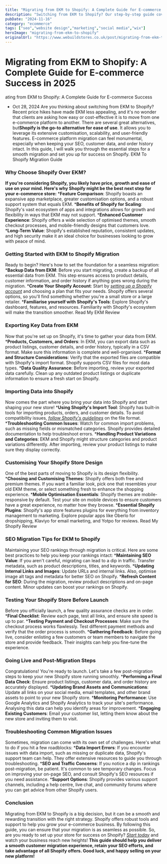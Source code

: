 ```yaml
---
title: "Migrating from EKM to Shopify: A Complete Guide for E-commerce Success in 2025"
description: "Switching from EKM to Shopify? Our step-by-step guide covers everything you need to know for a smooth migration, from data transfer to SEO tips."
pubDate: "2024-11-16"
category: "ecommerce"
tags: ["seo","website design","marketing","social media","wix"]
heroImage: "migrating-from-ekm-to-shopify"
originalUrl: "https://www.webuildstores.co.uk/post/migrating-from-ekm-to-shopify"
---
```



# Migrating from EKM to Shopify: A Complete Guide for E-commerce Success in 2025

<BlogHeroImage src={heroImage} alt="Migrating from EKM to Shopify: A Complete Guide for E-commerce Success in 2025" />

ating from EKM to Shopify: A Complete Guide for E-commerce Success
 * Oct 28, 2024
Are you thinking about switching from EKM to Shopify? Recent price hikes have made EKM less appealing, and it's no wonder that clients are asking how easy or cost-effective it is to move from one e-commerce platform to another.
There are several great alternatives, but**Shopify is the go-to alternative for ease of use**. It allows you to leverage its extensive customisation, scalability, and user-friendly features.
E-commerce platform migration can feel monumental, especially when keeping your SEO, customer data, and order history intact. In this guide, I will walk you through the essential steps for a smooth migration and set you up for success on Shopify.
EKM To Shopify Migration Guide
### Why Choose Shopify Over EKM?

**If you're considering Shopify, you likely have price, growth and ease of use on your mind. Here's why Shopify might be the best next step for your e-commerce store:**
 ***Feature Comparison**: Shopify boasts an expansive app marketplace, greater customisation options, and a robust support system that equals EKM.
 ***Benefits of Shopify for Scaling**: Shopify's vast ecosystem of apps and integrations allows for growth and flexibility in ways that EKM may not support.
 ***Enhanced Customer Experience**: Shopify offers a wide selection of optimised themes, smooth checkout processes, and mobile-friendly designs that customers love.
 ***Long-Term Value**: Shopify's established reputation, consistent updates, and high security make it an ideal choice for businesses looking to grow with peace of mind.
### Getting Started with EKM to Shopify Migration
Ready to begin? Here's how to set the foundation for a seamless migration:
 ***Backup Data from EKM**: Before you start migrating, create a backup of all essential data from EKM. This step ensures access to product details, customer information, and order history if anything goes wrong during the migration.
 ***Create Your Shopify Account**: Start by [_setting up a Shopify account_](https://www.shopify.com/?ref=storebuilder-limited) and choosing a plan that fits your needs. Shopify offers several options, so you'll find something whether you're a small store or a large retailer.
 ***Familiarise yourself with Shopify's Tools**: Explore Shopify's dashboard, features, and resources. Familiarity with Shopify's ecosystem will make the transition smoother.
[](https://www.webuildstores.co.uk/ekm-review)
Read My EKM Review
### Exporting Key Data from EKM
Now that you're set up on Shopify, it's time to gather your data from EKM.
 ***Products, Customers, and Orders**: In EKM, you can export data such as product listings, customer details, and order history, typically in a CSV format. Make sure this information is complete and well-organised.
 ***Format and Structure Considerations**: Verify that the exported files are compatible with Shopify's import format. Shopify supports CSV files for most data types.
 ***Data Quality Assurance**: Before importing, review your exported data carefully. Clean up any outdated product listings or duplicate information to ensure a fresh start on Shopify.
### Importing Data into Shopify
Now comes the part where you bring your data into Shopify and start shaping your new store!
 ***Using Shopify's Import Tool**: Shopify has built-in tools for importing products, orders, and customer details. To avoid compatibility issues, [_follow Shopify's guidelines_](https://help.shopify.com/en/manual/migrating-to-shopify) on the file format.
 ***Troubleshooting Common Issues**: Watch for common import problems, such as missing fields or mismatched categories. Shopify provides detailed documentation to help troubleshoot errors.
 ***Handling Product Variations and Categories**: EKM and Shopify might structure categories and product variations differently. After importing, review your product listings to make sure they display correctly.
### Customising Your Shopify Store Design
One of the best parts of moving to Shopify is its design flexibility.
 ***Choosing and Customising Themes**: Shopify offers both free and premium themes. If you want a familiar look, pick one that resembles your old EKM theme, or select something fresh to enhance the shopping experience.
 ***Mobile Optimisation Essentials**: Shopify themes are mobile-responsive by default. Test your site on mobile devices to ensure customers have a great experience, no matter how they browse.
 ***Essential Shopify Plugins**: Shopify's app store features plugins for everything from inventory management to marketing. Explore popular apps like Oberlo for dropshipping, Klaviyo for email marketing, and Yotpo for reviews.
[](https://www.webuildstores.co.uk/shopify-review)
Read My Shopify Review
### SEO Migration Tips for EKM to Shopify
Maintaining your SEO rankings through migration is critical. Here are some best practices to help you keep your rankings intact:
 ***Maintaining SEO Value**: If you aren't careful, migrating can lead to a dip in traffic. Transfer metadata, such as product descriptions, titles, and keywords.
 ***Updating Internal Links and Images**: Update URLs and internal links. Also, optimise image alt tags and metadata for better SEO on Shopify.
 ***Refresh Content for SEO**: During the migration, review product descriptions and on-page content. Minor updates can boost your rankings on Shopify.
### Testing Your Shopify Store Before Launch
Before you officially launch, a few quality assurance checks are in order.
 ***Final Checklist**: Review each page, test all links, and ensure site speed is up to par.
 ***Testing Payment and Checkout Processes**: Make sure the checkout process works flawlessly. Test different payment methods and verify that the order process is smooth.
 ***Gathering Feedback**: Before going live, consider enlisting a few customers or team members to navigate the store and provide feedback. Their insights can help you fine-tune the experience.
### Going Live and Post-Migration Steps
Congratulations! You're ready to launch. Let's take a few post-migration steps to keep your new Shopify store running smoothly.
 ***Performing a Final Data Check**: Ensure product listings, customer data, and order history are accurately displayed.
 ***Updating Brand Assets and Communications**: Update all links on your social media, email templates, and other brand assets to point to your new Shopify store.
 ***Monitoring Performance**: Use Google Analytics and Shopify Analytics to track your site's performance. Analysing this data can help you identify areas for improvement.
 ***Engaging Existing Customers**: Email your customer list, letting them know about the new store and inviting them to visit.
### Troubleshooting Common Migration Issues
Sometimes, migration can come with its own set of challenges. Here's what to do if you hit a few roadblocks:
 ***Data Import Errors**: If you encounter issues with data import, such as missing or duplicate data, Shopify's support team can help. They offer extensive resources to guide you through troubleshooting.
 ***SEO and Traffic Concerns**: If you notice a dip in rankings post-migration, be patient. It's common to see temporary changes. Focus on improving your on-page SEO, and consult Shopify's SEO resources if you need assistance.
 ***Support Options**: Shopify provides various support channels, including a help centre, live chat, and community forums where you can get advice from other Shopify users.
### Conclusion
Migrating from EKM to Shopify is a big decision, but it can be a smooth and rewarding transition with the right strategy.
Shopify offers robust tools and support to help you grow your e-commerce business. By following this guide, you can ensure that your migration is as seamless as possible. So, are you ready to set up your store for success on Shopify? [_Start today_](https://www.webuildstores.co.uk/contact) and watch your business reach new heights!
**This guide should help you deliver a smooth customer migration experience, retain your SEO efforts, and take advantage of all Shopify offers. Good luck, and happy selling on your new platform!**

